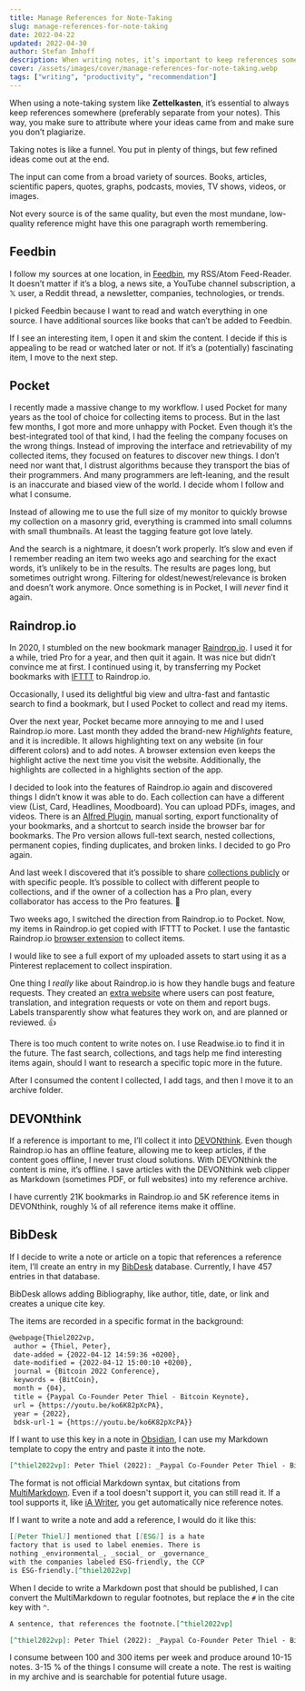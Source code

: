 ```yaml
---
title: Manage References for Note-Taking
slug: manage-references-for-note-taking
date: 2022-04-22
updated: 2022-04-30
author: Stefan Imhoff
description: When writing notes, it’s important to keep references somewhere to make sure our ideas are backed up, and we can quote the source accordingly. This is how I work with my references.
cover: /assets/images/cover/manage-references-for-note-taking.webp
tags: ["writing", "productivity", "recommendation"]
---
```


When using a note-taking system like **Zettelkasten**, it’s essential to always keep references somewhere (preferably separate from your notes). This way, you make sure to attribute where your ideas came from and make sure you don’t plagiarize.

Taking notes is like a funnel. You put in plenty of things, but few refined ideas come out at the end.

The input can come from a broad variety of sources. Books, articles, scientific papers, quotes, graphs, podcasts, movies, TV shows, videos, or images.

Not every source is of the same quality, but even the most mundane, low-quality reference might have this one paragraph worth remembering.

## Feedbin

I follow my sources at one location, in [Feedbin](https://feedbin.com/), my RSS/Atom Feed-Reader. It doesn’t matter if it’s a blog, a news site, a YouTube channel subscription, a 𝕏 user, a Reddit thread, a newsletter, companies, technologies, or trends.

I picked Feedbin because I want to read and watch everything in one source. I have additional sources like books that can’t be added to Feedbin.

If I see an interesting item, I open it and skim the content. I decide if this is appealing to be read or watched later or not. If it’s a (potentially) fascinating item, I move to the next step.

## Pocket

I recently made a massive change to my workflow. I used Pocket for many years as the tool of choice for collecting items to process. But in the last few months, I got more and more unhappy with Pocket. Even though it’s the best-integrated tool of that kind, I had the feeling the company focuses on the wrong things. Instead of improving the interface and retrievability of my collected items, they focused on features to discover new things. I don’t need nor want that, I distrust algorithms because they transport the bias of their programmers. And many programmers are left-leaning, and the result is an inaccurate and biased view of the world. I decide whom I follow and what I consume.

Instead of allowing me to use the full size of my monitor to quickly browse my collection on a masonry grid, everything is crammed into small columns with small thumbnails. At least the tagging feature got love lately.

And the search is a nightmare, it doesn’t work properly. It’s slow and even if I remember reading an item two weeks ago and searching for the exact words, it’s unlikely to be in the results. The results are pages long, but sometimes outright wrong. Filtering for oldest/newest/relevance is broken and doesn’t work anymore. Once something is in Pocket, I will _never_ find it again.

## Raindrop.io

In 2020, I stumbled on the new bookmark manager [Raindrop.io](https://raindrop.io/). I used it for a while, tried Pro for a year, and then quit it again. It was nice but didn’t convince me at first. I continued using it, by transferring my Pocket bookmarks with [IFTTT](https://ifttt.com/) to Raindrop.io.

Occasionally, I used its delightful big view and ultra-fast and fantastic search to find a bookmark, but I used Pocket to collect and read my items.

Over the next year, Pocket became more annoying to me and I used Raindrop.io more. Last month they added the brand-new _Highlights_ feature, and it is incredible. It allows highlighting text on any website (in four different colors) and to add notes. A browser extension even keeps the highlight active the next time you visit the website. Additionally, the highlights are collected in a highlights section of the app.

I decided to look into the features of Raindrop.io again and discovered things I didn’t know it was able to do. Each collection can have a different view (List, Card, Headlines, Moodboard). You can upload PDFs, images, and videos. There is an [Alfred Plugin](https://www.packal.org/workflow/search-raindropio), manual sorting, export functionality of your bookmarks, and a shortcut to search inside the browser bar for bookmarks. The Pro version allows full-text search, nested collections, permanent copies, finding duplicates, and broken links. I decided to go Pro again.

And last week I discovered that it’s possible to share [collections publicly](https://raindrop.io/kogakure) or with specific people. It’s possible to collect with different people to collections, and if the owner of a collection has a Pro plan, every collaborator has access to the Pro features. 🤩

Two weeks ago, I switched the direction from Raindrop.io to Pocket. Now, my items in Raindrop.io get copied with IFTTT to Pocket. I use the fantastic Raindrop.io [browser extension](https://raindrop.io/download) to collect items.

I would like to see a full export of my uploaded assets to start using it as a Pinterest replacement to collect inspiration.

One thing I _really_ like about Raindrop.io is how they handle bugs and feature requests. They created an [extra website](https://better.raindrop.io/) where users can post feature, translation, and integration requests or vote on them and report bugs. Labels transparently show what features they work on, and are planned or reviewed. 👍

There is too much content to write notes on. I use Readwise.io to find it in the future. The fast search, collections, and tags help me find interesting items again, should I want to research a specific topic more in the future.

After I consumed the content I collected, I add tags, and then I move it to an archive folder.

## DEVONthink

If a reference is important to me, I’ll collect it into [DEVONthink](https://devontechnologies.com/apps/devonthink). Even though Raindrop.io has an offline feature, allowing me to keep articles, if the content goes offline, I never trust cloud solutions. With DEVONthink the content is mine, it’s offline. I save articles with the DEVONthink web clipper as Markdown (sometimes PDF, or full websites) into my reference archive.

I have currently 21K bookmarks in Raindrop.io and 5K reference items in DEVONthink, roughly ¼ of all reference items make it offline.

## BibDesk

If I decide to write a note or article on a topic that references a reference item, I’ll create an entry in my [BibDesk](https://bibdesk.sourceforge.io/) database. Currently, I have 457 entries in that database.

BibDesk allows adding Bibliography, like author, title, date, or link and creates a unique cite key.

The items are recorded in a specific format in the background:

```tex
@webpage{Thiel2022vp,
 author = {Thiel, Peter},
 date-added = {2022-04-12 14:59:36 +0200},
 date-modified = {2022-04-12 15:00:10 +0200},
 journal = {Bitcoin 2022 Conference},
 keywords = {BitCoin},
 month = {04},
 title = {Paypal Co-Founder Peter Thiel - Bitcoin Keynote},
 url = {https://youtu.be/ko6K82pXcPA},
 year = {2022},
 bdsk-url-1 = {https://youtu.be/ko6K82pXcPA}}
```

If I want to use this key in a note in [Obsidian](https://obsidian.md/), I can use my Markdown template to copy the entry and paste it into the note.

```md
[^thiel2022vp]: Peter Thiel (2022): _Paypal Co-Founder Peter Thiel - Bitcoin Keynote_, <https://youtu.be/ko6K82pXcPA>.
```

The format is not official Markdown syntax, but citations from [MultiMarkdown](https://rawgit.com/fletcher/MultiMarkdown-6-Syntax-Guide/master/index.html). Even if a tool doesn't support it, you can still read it. If a tool supports it, like [iA Writer](https://ia.net/writer), you get automatically nice reference notes.

If I want to write a note and add a reference, I would do it like this:

```md
[[Peter Thiel]] mentioned that [[ESG]] is a hate
factory that is used to label enemies. There is
nothing _environmental_, _social_ or _governance_
with the companies labeled ESG-friendly, the CCP
is ESG-friendly.[^thiel2022vp]
```

When I decide to write a Markdown post that should be published, I can convert the MultiMarkdown to regular footnotes, but replace the `#` in the cite key with `^`.

```md
A sentence, that references the footnote.[^thiel2022vp]

[^thiel2022vp]: Peter Thiel (2022): _Paypal Co-Founder Peter Thiel - Bitcoin Keynote_, <https://youtu.be/ko6K82pXcPA>.
```

I consume between 100 and 300 items per week and produce around 10-15 notes. 3-15 % of the things I consume will create a note. The rest is waiting in my archive and is searchable for potential future usage.
